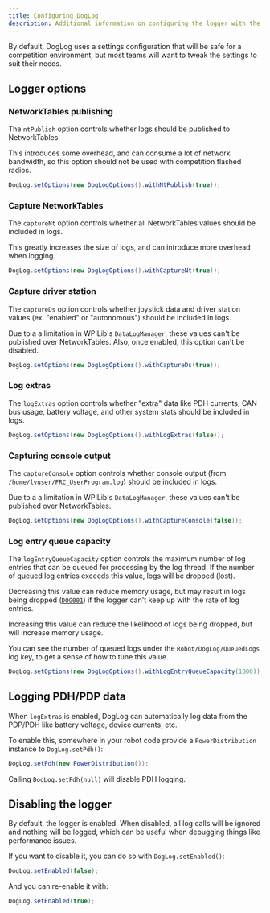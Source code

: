 ```yaml
---
title: Configuring DogLog
description: Additional information on configuring the logger with the DogLogOptions class.
---
```


By default, DogLog uses a settings configuration that will be safe for a competition environment, but most teams will want to tweak the settings to suit their needs.

## Logger options

### NetworkTables publishing

The `ntPublish` option controls whether logs should be published to NetworkTables.

This introduces some overhead, and can consume a lot of network bandwidth, so this option should not be used with competition flashed radios.

```java
DogLog.setOptions(new DogLogOptions().withNtPublish(true));
```

### Capture NetworkTables

The `captureNt` option controls whether all NetworkTables values should be included in logs.

This greatly increases the size of logs, and can introduce more overhead when logging.

```java
DogLog.setOptions(new DogLogOptions().withCaptureNt(true));
```

### Capture driver station

The `captureDs` option controls whether joystick data and driver station values (ex. "enabled" or "autonomous") should be included in logs.

Due to a a limitation in WPILib's `DataLogManager`, these values can't be published over NetworkTables. Also, once enabled, this option can't be disabled.

```java
DogLog.setOptions(new DogLogOptions().withCaptureDs(true));
```

### Log extras

The `logExtras` option controls whether "extra" data like PDH currents, CAN bus usage, battery voltage, and other system stats should be included in logs.

```java
DogLog.setOptions(new DogLogOptions().withLogExtras(false));
```

### Capturing console output

The `captureConsole` option controls whether console output (from `/home/lvuser/FRC_UserProgram.log`) should be included in logs.

Due to a a limitation in WPILib's `DataLogManager`, these values can't be published over NetworkTables.

```java
DogLog.setOptions(new DogLogOptions().withCaptureConsole(false));
```

### Log entry queue capacity

The `logEntryQueueCapacity` option controls the maximum number of log entries that can be queued for processing by the log thread.
If the number of queued log entries exceeds this value, logs will be dropped (lost).

Decreasing this value can reduce memory usage, but may result in logs being dropped ([`DOG001`](/reference/errors/dog001)) if the logger can't keep up with the rate of log entries.

Increasing this value can reduce the likelihood of logs being dropped, but will increase memory usage.

You can see the number of queued logs under the `Robot/DogLog/QueuedLogs` log key, to get a sense of how to tune this value.

```java
DogLog.setOptions(new DogLogOptions().withLogEntryQueueCapacity(1000));
```

## Logging PDH/PDP data

When `logExtras` is enabled, DogLog can automatically log data from the PDP/PDH like battery voltage, device currents, etc.

To enable this, somewhere in your robot code provide a `PowerDistribution` instance to `DogLog.setPdh()`:

```java
DogLog.setPdh(new PowerDistribution());
```

Calling `DogLog.setPdh(null)` will disable PDH logging.

## Disabling the logger

By default, the logger is enabled.
When disabled, all log calls will be ignored and nothing will be logged, which can be useful when debugging things like performance issues.

If you want to disable it, you can do so with `DogLog.setEnabled()`:

```java
DogLog.setEnabled(false);
```

And you can re-enable it with:

```java
DogLog.setEnabled(true);
```

